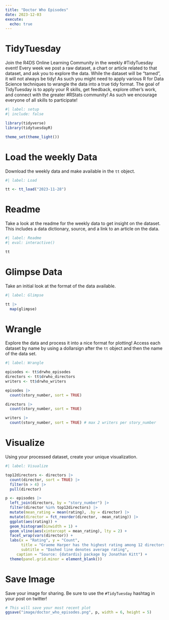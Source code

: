 ```yaml
---
title: "Doctor Who Episodes"
date: 2023-12-03
execute: 
  echo: true
---
```


# TidyTuesday

Join the R4DS Online Learning Community in the weekly #TidyTuesday event!
Every week we post a raw dataset, a chart or article related to that dataset, and ask you to explore the data.
While the dataset will be “tamed”, it will not always be tidy! As such you might need to apply various R for Data Science techniques to wrangle the data into a true tidy format.
The goal of TidyTuesday is to apply your R skills, get feedback, explore other’s work, and connect with the greater #RStats community!
As such we encourage everyone of all skills to participate!

```r
#| label: setup
#| include: false

library(tidyverse)
library(tidytuesdayR)

theme_set(theme_light())
```

# Load the weekly Data

Download the weekly data and make available in the `tt` object.

```r
#| label: Load

tt <- tt_load("2023-11-28")
```

# Readme

Take a look at the readme for the weekly data to get insight on the dataset.
This includes a data dictionary, source, and a link to an article on the data.

```r
#| label: Readme
#| eval: interactive()

tt

```

# Glimpse Data

Take an initial look at the format of the data available.

```r
#| label: Glimpse

tt |> 
  map(glimpse)

```

# Wrangle

Explore the data and process it into a nice format for plotting! Access each dataset by name by using a dollarsign after the `tt` object and then the name of the data set.

```r
#| label: Wrangle

episodes <- tt$drwho_episodes
directors <- tt$drwho_directors
writers <- tt$drwho_writers

episodes |> 
  count(story_number, sort = TRUE)

directors |> 
  count(story_number, sort = TRUE)

writers |> 
  count(story_number, sort = TRUE) # max 2 writers per story_number
```

# Visualize

Using your processed dataset, create your unique visualization.

```r
#| label: Visualize

top12directors <- directors |> 
  count(director, sort = TRUE) |> 
  filter(n > 4) |> 
  pull(director)

p <- episodes |> 
  left_join(directors, by = "story_number") |> 
  filter(director %in% top12directors) |>
  mutate(mean_rating = mean(rating), .by = director) |> 
  mutate(director = fct_reorder(director, -mean_rating)) |> 
  ggplot(aes(rating)) +
  geom_histogram(binwidth = 1) +
  geom_vline(aes(xintercept = mean_rating), lty = 2) +
  facet_wrap(vars(director)) +
  labs(x = "Rating", y = "Count",
       title = "Graeme Harper has the highest rating among 12 directors\nwho have directed more than 4 episodes in Doctor Who",
       subtitle = "Dashed line denotes average rating",
     caption = "Source: {datardis} package by Jonathan Kitt") +
  theme(panel.grid.minor = element_blank())
```

# Save Image

Save your image for sharing. Be sure to use the `#TidyTuesday` hashtag in your post on twitter! 

```r

# This will save your most recent plot
ggsave("image/doctor_who_episodes.png", p, width = 6, height = 5)

```
